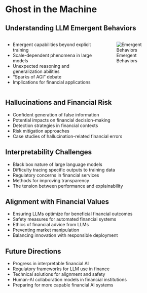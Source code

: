 # Ghost in the Machine

## Understanding LLM Emergent Behaviors

:::: {.columns}

::: {.column width="60%"}
- Emergent capabilities beyond explicit training
- Scale-dependent phenomena in large models
- Unexpected reasoning and generalization abilities
- "Sparks of AGI" debate
- Implications for financial applications
:::

::: {.column width="40%"}
![Emergent Behaviors](images/emergent_behaviors_placeholder.png)
:::

::::

## Hallucinations and Financial Risk

- Confident generation of false information
- Potential impacts on financial decision-making
- Detection strategies in financial contexts
- Risk mitigation approaches
- Case studies of hallucination-related financial errors

## Interpretability Challenges

- Black box nature of large language models
- Difficulty tracing specific outputs to training data
- Regulatory concerns in financial services
- Methods for improving transparency
- The tension between performance and explainability

## Alignment with Financial Values

- Ensuring LLMs optimize for beneficial financial outcomes
- Safety measures for automated financial systems
- Ethics of financial advice from LLMs
- Preventing market manipulation
- Balancing innovation with responsible deployment

## Future Directions

- Progress in interpretable financial AI
- Regulatory frameworks for LLM use in finance
- Technical solutions for alignment and safety
- Human-AI collaboration models in financial institutions
- Preparing for more capable financial AI systems